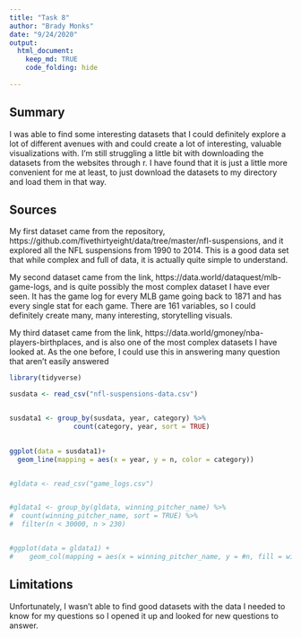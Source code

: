 ---
title: "Task 8"
author: "Brady Monks"
date: "9/24/2020"
output: 
  html_document:
    keep_md: TRUE
    code_folding: hide
    
---
## Summary
I was able to find some interesting datasets that I could definitely explore a lot of different avenues with and could create a lot of interesting, valuable visualizations with. I'm still struggling a little bit with downloading the datasets from the websites through r. I have found that it is just a little more convenient for me at least, to just download the datasets to my directory and load them in that way.

## Sources

My first dataset came from the repository, https://github.com/fivethirtyeight/data/tree/master/nfl-suspensions, and it explored all the NFL suspensions from 1990 to 2014. This is a good data set that while complex and full of data, it is actually quite simple to understand. 

My second dataset came from the link, https://data.world/dataquest/mlb-game-logs, and is quite possibly the most complex dataset I have ever seen. It has the game log for every MLB game going back to 1871 and has every single stat for each game. There are 161 variables, so I could definitely create many, many interesting, storytelling visuals. 

My third dataset came from the link, https://data.world/gmoney/nba-players-birthplaces, and is also one of the most complex datasets I have looked at. As the one before, I could use this in answering many question that aren't easily answered

```{r message = FALSE, warning = FALSE}

library(tidyverse)

susdata <- read_csv("nfl-suspensions-data.csv")


susdata1 <- group_by(susdata, year, category) %>%
                count(category, year, sort = TRUE)
                     

ggplot(data = susdata1)+
  geom_line(mapping = aes(x = year, y = n, color = category))


#gldata <- read_csv("game_logs.csv")


#gldata1 <- group_by(gldata, winning_pitcher_name) %>%
#  count(winning_pitcher_name, sort = TRUE) %>%
#  filter(n < 30000, n > 230)


#ggplot(data = gldata1) +
#    geom_col(mapping = aes(x = winning_pitcher_name, y = #n, fill = winning_pitcher_name))


```

## Limitations

Unfortunately, I wasn't able to find good datasets with the data I needed to know for my questions so I opened it up and looked for new questions to answer. 


